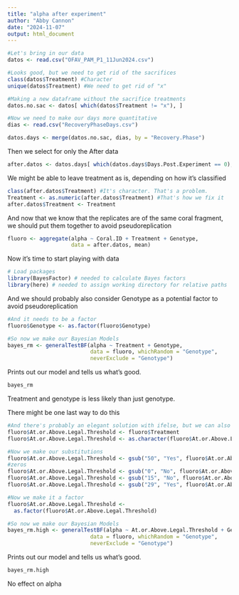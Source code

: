 ```yaml
---
title: "alpha after experiment"
author: "Abby Cannon"
date: "2024-11-07"
output: html_document
---
```


```r
#Let's bring in our data
datos <- read.csv("OFAV_PAM_P1_11Jun2024.csv")

#Looks good, but we need to get rid of the sacrifices
class(datos$Treatment) #Character
unique(datos$Treatment) #We need to get rid of "x" 

#Making a new dataframe without the sacrifice treatments
datos.no.sac <- datos[ which(datos$Treatment != "x"), ]

#Now we need to make our days more quantitative
dias <- read.csv("RecoveryPhaseDays.csv")

datos.days <- merge(datos.no.sac, dias, by = "Recovery.Phase")
```

Then we select for only the After data
```r
after.datos <- datos.days[ which(datos.days$Days.Post.Experiment == 0), ]
```

We might be able to leave treatment as is, depending on how it's classified
```r
class(after.datos$Treatment) #It's character. That's a problem.
Treatment <- as.numeric(after.datos$Treatment) #That's how we fix it
after.datos$Treatment <- Treatment
```

And now that we know that the replicates are of the same coral fragment, we should put them together to avoid pseudoreplication
```r
fluoro <- aggregate(alpha ~ Coral.ID + Treatment + Genotype, 
                    data = after.datos, mean)
```

Now it's time to start playing with data
```r
# Load packages
library(BayesFactor) # needed to calculate Bayes factors
library(here) # needed to assign working directory for relative paths 
```

And we should probably also consider Genotype as a potential factor to avoid pseudoreplication
```r
#And it needs to be a factor
fluoro$Genotype <- as.factor(fluoro$Genotype)
```


```r
#So now we make our Bayesian Models
bayes_rm <- generalTestBF(alpha ~ Treatment + Genotype, 
                          data = fluoro, whichRandom = "Genotype", 
                          neverExclude = "Genotype")
```

Prints out our model and tells us what's good.
```r
bayes_rm
```
Treatment and genotype is less likely than just genotype.

There might be one last way to do this
```r
#And there's probably an elegant solution with ifelse, but we can also do it with #gsub
fluoro$At.or.Above.Legal.Threshold <- fluoro$Treatment
fluoro$At.or.Above.Legal.Threshold <- as.character(fluoro$At.or.Above.Legal.Threshold) #Make it character

#Now we make our substitutions
fluoro$At.or.Above.Legal.Threshold <- gsub("50", "Yes", fluoro$At.or.Above.Legal.Threshold) #And we do 50 first to avoid problems with
#zeros
fluoro$At.or.Above.Legal.Threshold <- gsub("0", "No", fluoro$At.or.Above.Legal.Threshold)
fluoro$At.or.Above.Legal.Threshold <- gsub("15", "No", fluoro$At.or.Above.Legal.Threshold)
fluoro$At.or.Above.Legal.Threshold <- gsub("29", "Yes", fluoro$At.or.Above.Legal.Threshold)

#Now we make it a factor
fluoro$At.or.Above.Legal.Threshold <- 
  as.factor(fluoro$At.or.Above.Legal.Threshold)
```


```r
#So now we make our Bayesian Models
bayes_rm.high <- generalTestBF(alpha ~ At.or.Above.Legal.Threshold + Genotype, 
                          data = fluoro, whichRandom = "Genotype", 
                          neverExclude = "Genotype")
```

Prints out our model and tells us what's good.
```r
bayes_rm.high
```
No effect on alpha